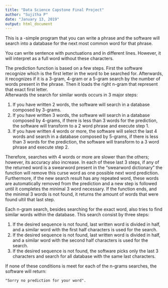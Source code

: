 ---
title: "Data Science Capstone Final Project"
author: "Sujitha P"
date: "January 13, 2019"
output: html_document
---

This is a -simple program that you can write a phrase and the software will search into a database for the next most common word for that phrase.  

You can write sentence with punctuations and in different lines. However, it will interpret as a full word without these characters.    

The prediction function is based on a few steps. First the software recognize which is the first letter in the word to be searched for. Afterwards, it recognizes if it is a 3-gram, 4-gram or a 5-gram search by the number of words present in the phrase. Then it loads the right n-gram that represent that exact first letter.  
Afterwards the search for similar words occurs in 3 major steps:  
 

1.    If you have written 2 words, the software will search in a database composed by 3-grams.  
2.    If you have written 3 words, the software will search in a database composed by 4-grams, if there is less than 3 words for the prediction, the software will transform to a 2 word phrase and execute step 1.  
3.    If you have written 4 words or more, the software will select the last 4 words and search in a database composed by 5-grams, if there is less than 3 words for the prediction, the software will transform to a 3 word phrase and execute step 2.    

Therefore, searches with 4 words or more are slower than the others; however, its accuracy also increase.  In each of these last 3 steps, if any of the returned word is a swearword present in the “swearword dictionary” the function will remove this curse word as one possible next word prediction. Furthermore, if the new search result has any repeated word, these words are automatically removed from the prediction and a new step is followed until it completes the minimal 3 word necessary. If the function ends, and the minimal 3 words is not found, it returns the amount of words that were found ultil that last step.  

Each n-gram search, besides searching for the exact word, also tries to find similar words within the database. This search consist by three steps:    


1.    If the desired sequence is not found, last written word is divided in half, and a similar word with the first half characters is used for the search.  
2.    If the desired sequence is not found, last written word is divided in half, and a similar word with the second half characters is used for the search.  
3.    If the desired sequence is not found, the software picks only the last 3 characters and search for all database with the same last characters.    

If none of these conditions is meet for each of the n-grams searches, the software will return:  

    "Sorry no prediction for your word".    

   

